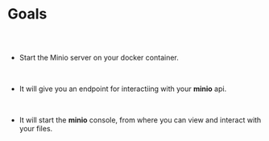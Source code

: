 



# Goals

##

<br/>

* Start the Minio server on your docker container.

<br/>

* It will give you an endpoint for interactiing with your **minio** api.

<br/>

* It will start the **minio** console, from where you can view and interact with your files.

<br/>



